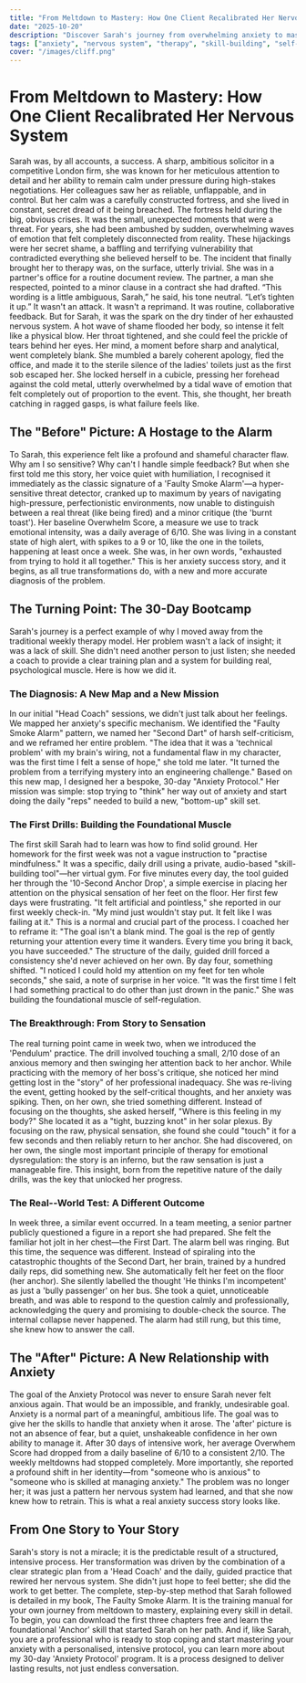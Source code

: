 ```yaml
---
title: "From Meltdown to Mastery: How One Client Recalibrated Her Nervous System"
date: "2025-10-20"
description: "Discover Sarah's journey from overwhelming anxiety to mastery, showcasing how a 30-day 'Anxiety Protocol' and targeted skill-building recalibrated her nervous system, transforming her life."
tags: ["anxiety", "nervous system", "therapy", "skill-building", "self-regulation", "success story"]
cover: "/images/cliff.png"
---
```


# From Meltdown to Mastery: How One Client Recalibrated Her Nervous System
Sarah was, by all accounts, a success. A sharp, ambitious solicitor in a competitive London firm, she was known for her meticulous attention to detail and her ability to remain calm under pressure during high-stakes negotiations. Her colleagues saw her as reliable, unflappable, and in control.
But her calm was a carefully constructed fortress, and she lived in constant, secret dread of it being breached. The fortress held during the big, obvious crises. It was the small, unexpected moments that were a threat. For years, she had been ambushed by sudden, overwhelming waves of emotion that felt completely disconnected from reality. These hijackings were her secret shame, a baffling and terrifying vulnerability that contradicted everything she believed herself to be.
The incident that finally brought her to therapy was, on the surface, utterly trivial.
She was in a partner's office for a routine document review. The partner, a man she respected, pointed to a minor clause in a contract she had drafted. “This wording is a little ambiguous, Sarah,” he said, his tone neutral. “Let’s tighten it up.”
It wasn't an attack. It wasn't a reprimand. It was routine, collaborative feedback.
But for Sarah, it was the spark on the dry tinder of her exhausted nervous system. A hot wave of shame flooded her body, so intense it felt like a physical blow. Her throat tightened, and she could feel the prickle of tears behind her eyes. Her mind, a moment before sharp and analytical, went completely blank. She mumbled a barely coherent apology, fled the office, and made it to the sterile silence of the ladies' toilets just as the first sob escaped her.
She locked herself in a cubicle, pressing her forehead against the cold metal, utterly overwhelmed by a tidal wave of emotion that felt completely out of proportion to the event. This, she thought, her breath catching in ragged gasps, is what failure feels like.

## The "Before" Picture: A Hostage to the Alarm
To Sarah, this experience felt like a profound and shameful character flaw. Why am I so sensitive? Why can't I handle simple feedback? But when she first told me this story, her voice quiet with humiliation, I recognised it immediately as the classic signature of a 'Faulty Smoke Alarm'—a hyper-sensitive threat detector, cranked up to maximum by years of navigating high-pressure, perfectionistic environments, now unable to distinguish between a real threat (like being fired) and a minor critique (the 'burnt toast').
Her baseline Overwhelm Score, a measure we use to track emotional intensity, was a daily average of 6/10. She was living in a constant state of high alert, with spikes to a 9 or 10, like the one in the toilets, happening at least once a week. She was, in her own words, "exhausted from trying to hold it all together."
This is her anxiety success story, and it begins, as all true transformations do, with a new and more accurate diagnosis of the problem.

## The Turning Point: The 30-Day Bootcamp
Sarah's journey is a perfect example of why I moved away from the traditional weekly therapy model. Her problem wasn't a lack of insight; it was a lack of skill. She didn't need another person to just listen; she needed a coach to provide a clear training plan and a system for building real, psychological muscle. Here is how we did it.

### The Diagnosis: A New Map and a New Mission
In our initial "Head Coach" sessions, we didn't just talk about her feelings. We mapped her anxiety's specific mechanism. We identified the "Faulty Smoke Alarm" pattern, we named her "Second Dart" of harsh self-criticism, and we reframed her entire problem.
"The idea that it was a 'technical problem' with my brain's wiring, not a fundamental flaw in my character, was the first time I felt a sense of hope," she told me later. "It turned the problem from a terrifying mystery into an engineering challenge."
Based on this new map, I designed her a bespoke, 30-day "Anxiety Protocol." Her mission was simple: stop trying to "think" her way out of anxiety and start doing the daily "reps" needed to build a new, "bottom-up" skill set.

### The First Drills: Building the Foundational Muscle
The first skill Sarah had to learn was how to find solid ground. Her homework for the first week was not a vague instruction to "practise mindfulness." It was a specific, daily drill using a private, audio-based "skill-building tool"—her virtual gym. For five minutes every day, the tool guided her through the '10-Second Anchor Drop', a simple exercise in placing her attention on the physical sensation of her feet on the floor.
Her first few days were frustrating. "It felt artificial and pointless," she reported in our first weekly check-in. "My mind just wouldn't stay put. It felt like I was failing at it."
This is a normal and crucial part of the process. I coached her to reframe it: "The goal isn't a blank mind. The goal is the rep of gently returning your attention every time it wanders. Every time you bring it back, you have succeeded."
The structure of the daily, guided drill forced a consistency she'd never achieved on her own. By day four, something shifted. "I noticed I could hold my attention on my feet for ten whole seconds," she said, a note of surprise in her voice. "It was the first time I felt I had something practical to do other than just drown in the panic." She was building the foundational muscle of self-regulation.

### The Breakthrough: From Story to Sensation
The real turning point came in week two, when we introduced the 'Pendulum' practice. The drill involved touching a small, 2/10 dose of an anxious memory and then swinging her attention back to her anchor.
While practicing with the memory of her boss's critique, she noticed her mind getting lost in the "story" of her professional inadequacy. She was re-living the event, getting hooked by the self-critical thoughts, and her anxiety was spiking.
Then, on her own, she tried something different. Instead of focusing on the thoughts, she asked herself, "Where is this feeling in my body?" She located it as a "tight, buzzing knot" in her solar plexus. By focusing on the raw, physical sensation, she found she could "touch" it for a few seconds and then reliably return to her anchor.
She had discovered, on her own, the single most important principle of therapy for emotional dysregulation: the story is an inferno, but the raw sensation is just a manageable fire. This insight, born from the repetitive nature of the daily drills, was the key that unlocked her progress.

### The Real--World Test: A Different Outcome
In week three, a similar event occurred. In a team meeting, a senior partner publicly questioned a figure in a report she had prepared.
She felt the familiar hot jolt in her chest—the First Dart. The alarm bell was ringing.
But this time, the sequence was different. Instead of spiraling into the catastrophic thoughts of the Second Dart, her brain, trained by a hundred daily reps, did something new. She automatically felt her feet on the floor (her anchor). She silently labelled the thought 'He thinks I'm incompetent' as just a 'bully passenger' on her bus. She took a quiet, unnoticeable breath, and was able to respond to the question calmly and professionally, acknowledging the query and promising to double-check the source. The internal collapse never happened. The alarm had still rung, but this time, she knew how to answer the call.

## The "After" Picture: A New Relationship with Anxiety
The goal of the Anxiety Protocol was never to ensure Sarah never felt anxious again. That would be an impossible, and frankly, undesirable goal. Anxiety is a normal part of a meaningful, ambitious life.
The goal was to give her the skills to handle that anxiety when it arose. The 'after' picture is not an absence of fear, but a quiet, unshakeable confidence in her own ability to manage it.
After 30 days of intensive work, her average Overwhem Score had dropped from a daily baseline of 6/10 to a consistent 2/10. The weekly meltdowns had stopped completely. More importantly, she reported a profound shift in her identity—from "someone who is anxious" to "someone who is skilled at managing anxiety." The problem was no longer her; it was just a pattern her nervous system had learned, and that she now knew how to retrain. This is what a real anxiety success story looks like.

## From One Story to Your Story
Sarah's story is not a miracle; it is the predictable result of a structured, intensive process. Her transformation was driven by the combination of a clear strategic plan from a 'Head Coach' and the daily, guided practice that rewired her nervous system. She didn't just hope to feel better; she did the work to get better.
The complete, step-by-step method that Sarah followed is detailed in my book, The Faulty Smoke Alarm. It is the training manual for your own journey from meltdown to mastery, explaining every skill in detail. To begin, you can download the first three chapters free and learn the foundational 'Anchor' skill that started Sarah on her path.
And if, like Sarah, you are a professional who is ready to stop coping and start mastering your anxiety with a personalised, intensive protocol, you can learn more about my 30-day 'Anxiety Protocol' program. It is a process designed to deliver lasting results, not just endless conversation.
